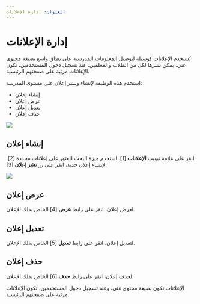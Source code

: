 ---
العنوان: إدارة الإعلانات
---


# إدارة الإعلانات

تُستخدم الإعلانات كوسيلة لتوصيل المعلومات المدرسية على نطاق واسع بصيغة محتوى غني. يمكن نشرها لكل من الطلاب والمعلمين. عند تسجيل دخول المستخدمين، تكون الإعلانات مرئية على صفحتهم الرئيسية.

استخدم هذه الوظيفة لإنشاء ونشر إعلان على مستوى المدرسة:

-	إنشاء إعلان
-	عرض إعلان
-	تعديل إعلان
-	حذف إعلان

![](/img/ulearning/admin/announcement01.png)

## إنشاء إعلان

انقر على علامة تبويب **الإعلانات** [1].
استخدم ميزة البحث للعثور على إعلانات محددة [2].
لإنشاء إعلان جديد، انقر على زر **نشر إعلان** [3].

![](/img/ulearning/admin/announcement02.png)

## عرض إعلان
لعرض إعلان، انقر على رابط **عرض** [4] الخاص بذلك الإعلان.

## تعديل إعلان
لتعديل إعلان، انقر على رابط **تعديل** [5] الخاص بذلك الإعلان.

## حذف إعلان
لحذف إعلان، انقر على رابط **حذف** [6] الخاص بذلك الإعلان.


<Callout type="info" emoji="ℹ️">
الإعلانات تكون بصيغة محتوى غني، وعند تسجيل دخول المستخدمين، تكون الإعلانات مرئية على صفحتهم الرئيسية.
</Callout>
